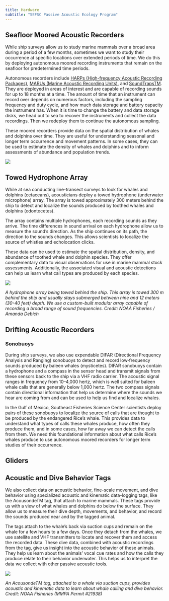 ```yaml
---
title: Hardware
subtitle: "SEFSC Passive Acoustic Ecology Program"
---
```


## Seafloor Moored Acoustic Recorders

While ship surveys allow us to study marine mammals over a broad area during a period of a few months, sometimes we want to study their occurrence at specific locations over extended periods of time. We do this by deploying autonomous moored recording instruments that remain on the seafloor for predetermined time periods. 

Autonomous recorders include [HARPs (High-frequency Acoustic Recording Packages)](https://www.cetus.ucsd.edu/technologies_HARP.html), [MARUs (Marine Acoustic Recording Units)](https://www.birds.cornell.edu/ccb/rockhopper-unit/), and [SoundTrapsTM](https://www.oceaninstruments.co.nz/product/soundtrap-st600-std-long-term-recorder/). They are deployed in areas of interest and are capable of recording sounds for up to 18 months at a time. The amount of time that an instrument can record over depends on numerous factors, including the sampling frequency and duty cycle, and how much data storage and battery capacity the instrument has. When it is time to change the battery and data storage disks, we head out to sea to recover the instruments and collect the data recordings. Then we redeploy them to continue the autonomous sampling. 

These moored recorders provide data on the spatial distribution of whales and dolphins over time. They are useful for understanding seasonal and longer term occurrence and movement patterns. In some cases, they can be used to estimate the density of whales and dolphins and to inform assessments of abundance and population trends.

![](images/harp-diagram.jpg)

## Towed Hydrophone Array

While at sea conducting line-transect surveys to look for whales and dolphins (cetaceans), acousticians deploy a towed hydrophone (underwater microphone) array. The array is towed approximately 300 meters behind the ship to detect and localize the sounds produced by toothed whales and dolphins (odontocetes).

The array contains multiple hydrophones, each recording sounds as they arrive. The time differences in sound arrival on each hydrophone allow us to measure the sound's direction. As the ship continues on its path, the direction to the sounds changes. This allows scientists to localize the source of whistles and echolocation clicks.

These data can be used to estimate the spatial distribution, density, and abundance of toothed whale and dolphin species. They offer complementary data to visual observations for use in marine mammal stock assessments. Additionally, the associated visual and acoustic detections can help us learn what call types are produced by each species. 

![](images/towedarray.png)

*A hydrophone array being towed behind the ship. This array is towed 300 m behind the ship and usually stays submerged between nine and 12 meters (30-40 feet) depth. We use a custom-built modular array capable of recording a broad range of sound frequencies. Credit: NOAA Fisheries / Amanda Debich*


## Drifting Acoustic Recorders

### Sonobuoys

During ship surveys, we also use expendable DIFAR (Directional Frequency Analysis and Ranging) sonobuoys to detect and record low‐frequency sounds produced by baleen whales (mysticetes). DIFAR sonobuoys contain a hydrophone and a compass in the sensor head and transmit signals from these sensors back to the ship via a VHF radio carrier. The acoustic signal ranges in frequency from 10–4,000 hertz, which is well suited for baleen whale calls that are generally below 1,000 hertz. The two compass signals contain directional information that help us determine where the sounds we hear are coming from and can be used to help us find and localize whales. 

In the Gulf of Mexico, Southeast Fisheries Science Center scientists deploy pairs of these sonobuoys to localize the source of calls that are thought to be produced by the endangered Rice’s whale. This provides data to understand what types of calls these whales produce, how often they produce them, and in some cases, how far away we can detect the calls from them. We need this foundational information about what calls Rice’s whales produce to use autonomous moored recorders for longer term studies of their occurrence.


## Gliders


## Acoustic and Dive Behavior Tags

We also collect data on acoustic behavior, fine-scale movement, and dive behavior using specialized acoustic and kinematic data-logging tags, like the AcousondeTM tag, that attach to marine mammals. These tags provide us with a view of what whales and dolphins do below the surface. They allow us to measure their dive depth, movements, and behavior, and record the sounds produced near and by the tagged animal. 

The tags attach to the whale’s back via suction cups and remain on the whale for a few hours to a few days. Once they detach from the whales, we use satellite and VHF transmitters to locate and recover them and access the recorded data. These dive data, combined with acoustic recordings from the tag, give us insight into the acoustic behavior of these animals. They help us learn about the animals’ vocal cue rates and how the calls they produce relate to their behavior underwater. This helps us to interpret the data we collect with other passive acoustic tools.

![](images/Acousondetag.png)

*An AcousondeTM tag, attached to a whale via suction cups, provides acoustic and kinematic data to learn about whale calling and dive behavior. Credit: NOAA Fisheries (MMPA Permit #21938)*


<!-- A hardware section is required and should include the following information; -->

<!-- -   Information on your recorders -->
<!-- -   Array configurations and diagrams -->
<!-- -   Platform information (towed, moored, drifting, etc.) -->
<!-- -   Other sensors included (GPS devices, depth senors, etc.) -->

<!-- This will be variable for each center and may change from project to project. You should list all hardware, present and past. -->

<!-- You can also link to a separate hardware repository if needed ([SAEL example](https://sael-swfsc.github.io/SAEL-lab-manual/content/Hardware_ADRIFT.html)) -->

<!-- This can be a section with subpages or a qmd -->
